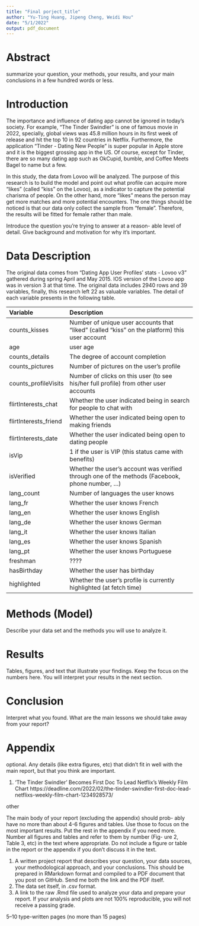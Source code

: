 ```yaml
---
title: "Final porject_title"
author: "Yu-Ting Huang, Jipeng Cheng, Weidi Hou"
date: "5/1/2022"
output: pdf_document
---
```


# Abstract
summarize your question, your methods, your results, and your main conclusions in a few hundred words or less.

# Introduction
The importance and influence of dating app cannot be ignored in today's society. For example, "The Tinder Swindler" is one of famous movie in 2022, specially,  global views was 45.8 million hours in its first week of release and hit the top 10 in 92 countries in Netflix. Furthermore, the application "Tinder - Dating New People" is super popular in Apple store and it is the biggest grossing app in the US. Of course, except for Tinder, there are so many dating app such as OkCupid, bumble, and Coffee Meets Bagel to name but a few. 

In this study, the data from Lovoo will be analyzed. The purpose of this research is to build the model and point out what profile can acquire more "likes" (called "kiss" on the Lovoo), as a indicator to capture the potential charisma of people. On the other hand, more "likes" means the person may get more matches and more potential encounters. The one things should be noticed is that our data only collect the sample from "female". Therefore, the results will be fitted for female rather than male.



Introduce the question you’re trying to answer at a reason- able level of detail. Give background and motivation for why it’s important.

# Data Description

The original data comes from "Dating App User Profiles' stats - Lovoo v3" gathered during spring April and May 2015.  IOS version of the Lovoo app was in version 3 at that time. The original data includes 2940 rows and 39 variables, finally, this research left 22 as valuable variables. The detail of each variable presents in the following table.

|Variable   |Description|
|:---   |:----------|
|counts_kisses   |Number of unique user accounts that "liked" (called "kiss" on the platform) this user account|
|age   |user age|
|counts_details   |The degree of account completion|
|counts_pictures   |Number of pictures on the user's profile|
|counts_profileVisits  |Number of clicks on this user (to see his/her full profile) from other user accounts|
|flirtInterests_chat   |Whether the user indicated being in search for people to chat with|
|flirtInterests_friend   |Whether the user indicated being open to making friends|
|flirtInterests_date  |Whether the user indicated being open to dating people|
|isVip   |1 if the user is VIP (this status came with benefits)|
|isVerified  |Whether the user's account was verified through one of the methods (Facebook, phone number, ...)|
|lang_count   |Number of languages the user knows|
|lang_fr   |Whether the user knows French|
|lang_en  |Whether the user knows English|
|lang_de   |Whether the user knows German|
|lang_it   |Whether the user knows Italian|
|lang_es   |Whether the user knows Spanish|
|lang_pt   |Whether the user knows Portuguese|
|freshman   |????|
|hasBirthday  |Whether the user has birthday|
|highlighted   |Whether the user's profile is currently highlighted (at fetch time)|

# Methods (Model)
Describe your data set and the methods you will use to analyze it.

# Results
Tables, figures, and text that illustrate your findings. Keep the focus on the numbers here. You will interpret your results in the next section.

# Conclusion
Interpret what you found. What are the main lessons we should take away from your report?

# Appendix
optional. Any details (like extra figures, etc) that didn’t fit in well with the main report, but that you think are important.

1. ‘The Tinder Swindler’ Becomes First Doc To Lead Netflix’s Weekly Film Chart https://deadline.com/2022/02/the-tinder-swindler-first-doc-lead-netflixs-weekly-film-chart-1234928573/




other


The main body of your report (excluding the appendix) should prob- ably have no more than about 4-6 figures and tables. Use those to focus on the most important results. Put the rest in the appendix if you need more. Number all figures and tables and refer to them by number (Fig- ure 2, Table 3, etc) in the text where appropriate. Do not include a figure or table in the report or the appendix if you don’t discuss it in the text.

1. A written project report that describes your question, your data sources, your methodological approach, and your conclusions. This should be prepared in RMarkdown format and compiled to a PDF document that you post on GitHub. Send me both the link and the PDF itself.
2. The data set itself, in .csv format.
3. A link to the raw .Rmd file used to analyze your data and prepare your report. If your analysis and plots are not 100% reproducible, you will not receive a passing grade.

5–10 type-written pages (no more than 15 pages)

